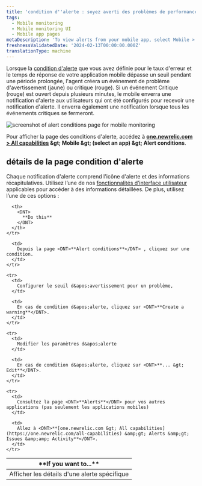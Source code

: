 ```yaml
---
title: 'condition d''alerte : soyez averti des problèmes de performances et des erreurs'
tags:
  - Mobile monitoring
  - Mobile monitoring UI
  - Mobile app pages
metaDescription: 'To view alerts from your mobile app, select Mobile > (select an app) > App > Alerts.'
freshnessValidatedDate: '2024-02-13T00:00:00.000Z'
translationType: machine
---
```


Lorsque la [condition d&apos;alerte](/docs/mobile-apps/alert-settings) que vous avez définie pour le taux d&apos;erreur et le temps de réponse de votre application mobile dépasse un seuil pendant une période prolongée, l&apos;agent <InlinePopover type="mobile" />créera un événement de problème d&apos;avertissement (jaune) ou critique (rouge). Si un événement Critique (rouge) est ouvert depuis plusieurs minutes, le mobile enverra une notification d&apos;alerte aux utilisateurs qui ont été configurés pour recevoir une notification d&apos;alerte. Il enverra également une notification lorsque tous les événements critiques se fermeront.

<img title="alert conditions page " alt="screenshot of alert conditions page for mobile monitoring" src="/images/mobile_screenshot-full_alert-conditions-page.webp" />

Pour afficher la page des conditions d&apos;alerte, accédez à <DNT>**[one.newrelic.com &gt; All capabilities](https://one.newrelic.com/all-capabilities) &amp;gt; Mobile &amp;gt; (select an app) &amp;gt; Alert conditions**</DNT>.

## détails de la page condition d&apos;alerte

Chaque notification d&apos;alerte comprend l&apos;icône d&apos;alerte et des informations récapitulatives. Utilisez l’une de nos [fonctionnalités d’interface utilisateur](/docs/new-relic-solutions/new-relic-one/introduction-new-relic-platform) applicables pour accéder à des informations détaillées. De plus, utilisez l’une de ces options :

<table>
  <thead>
    <tr>
      <th width={200}>
        <DNT>
          **If you want to...**
        </DNT>
      </th>

      <th>
        <DNT>
          **Do this**
        </DNT>
      </th>
    </tr>
  </thead>

  <tbody>
    <tr>
      <td>
        Afficher les détails d&apos;une alerte spécifique
      </td>

      <td>
        Depuis la page <DNT>**Alert conditions**</DNT> , cliquez sur une condition.
      </td>
    </tr>

    <tr>
      <td>
        Configurer le seuil d&apos;avertissement pour un problème,
      </td>

      <td>
        En cas de condition d&apos;alerte, cliquez sur <DNT>**Create a warning**</DNT>.
      </td>
    </tr>

    <tr>
      <td>
        Modifier les paramètres d&apos;alerte
      </td>

      <td>
        En cas de condition d&apos;alerte, cliquez sur <DNT>**... &gt; Edit**</DNT>.
      </td>
    </tr>

    <tr>
      <td>
        Consultez la page <DNT>**Alerts**</DNT> pour vos autres applications (pas seulement les applications mobiles)
      </td>

      <td>
        Allez à <DNT>**[one.newrelic.com &gt; All capabilities](https://one.newrelic.com/all-capabilities) &amp;gt; Alerts &amp;gt; Issues &amp;amp; Activity**</DNT>.
      </td>
    </tr>
  </tbody>
</table>